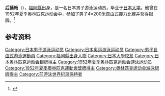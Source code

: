 {{Infobox sportsperson
| name           = 后藤畅
|show-medals=yes
|medaltemplates={{MedalSport | 男子[[游泳|游泳]]}}
{{MedalCountry | {{JPN}} }}
{{MedalCompetition|[[奥林匹克运动会|奥林匹克运动会]]}}
{{MedalSilver| [[1952年夏季奥林匹克运动会|1952年 赫尔辛基]] |[[1952年夏季奧林匹克運動會游泳比賽|4×200米自由式接力]]}}
}}

'''后藤畅'''（{{bd|1934年|6月26日||}}），[[福岡縣|福岡縣]]出身，是一名日本男子游泳运动员，毕业于[[日本大学|日本大学]]。他曾在1952年夏季奥林匹克运动会中，参加了男子4×200米自由式接力比赛并获得银牌。<ref name="SportsRef">{{cite web |url=http://www.sports-reference.com/olympics/athletes/go/toru-goto-1.html |title=Toru Goto Olympic Results |accessdate=2 October 2016 |archive-url=https://web.archive.org/web/20121113091314/http://www.sports-reference.com/olympics/athletes/go/toru-goto-1.html |archive-date=2012-11-13 |dead-url=yes }}</ref>

==参考资料==
{{Reflist}}
{{DEFAULTSORT:Goto Toru}}
[[Category:日本男子游泳运动员|Category:日本男子游泳运动员]]
[[Category:日本奥运游泳运动员|Category:日本奥运游泳运动员]]
[[Category:男子自由式游泳運動員|Category:男子自由式游泳運動員]]
[[Category:福岡縣出身人物|Category:福岡縣出身人物]]
[[Category:日本大學校友|Category:日本大學校友]]
[[Category:日本奥林匹克运动会银牌得主|Category:日本奥林匹克运动会银牌得主]]
[[Category:1952年夏季奥林匹克运动会游泳运动员|Category:1952年夏季奥林匹克运动会游泳运动员]]
[[Category:1952年夏季奧林匹克運動會獎牌得主|Category:1952年夏季奧林匹克運動會獎牌得主]]
[[Category:奥林匹克运动会游泳银牌得主|Category:奥林匹克运动会游泳银牌得主]]
[[Category:前游泳世界纪录保持者|Category:前游泳世界纪录保持者]]